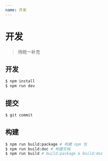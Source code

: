 ```yaml
---
name: 开发
---
```


# 开发

> 待统一补充

## 开发

``` bash
$ npm install
$ npm run dev
```

## 提交

``` bash
$ git commit
```

## 构建

``` bash
$ npm run build:package # 构建 npm 包
$ npm run build:doc # 构建文档
$ npm run build # build:package & build:doc
```
